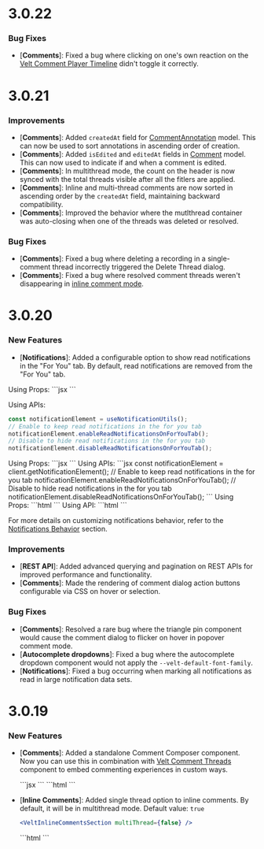 # 3.0.22

### Bug Fixes
- [**Comments**]: Fixed a bug where clicking on one's own reaction on the [Velt Comment Player Timeline](/async-collaboration/comments/setup/video-player-setup/custom-video-player-setup) didn't toggle it correctly.



# 3.0.21

### Improvements
- [**Comments**]: Added `createdAt` field for [CommentAnnotation](/api-reference/models/CommentAnnotation) model. This can now be used to sort annotations in ascending order of creation.
- [**Comments**]: Added `isEdited` and `editedAt` fields in [Comment](/api-reference/models/Comment) model. This can now used to indicate if and when a comment is edited.
- [**Comments**]: In multithread mode, the count on the header is now synced with the total threads visible after all the fitlers are applied.
- [**Comments**]: Inline and multi-thread comments are now sorted in ascending order by the `createdAt` field, maintaining backward compatibility.
- [**Comments**]: Improved the behavior where the mutlthread container was auto-closing when one of the threads was deleted or resolved.

### Bug Fixes
- [**Comments**]: Fixed a bug where deleting a recording in a single-comment thread incorrectly triggered the Delete Thread dialog.
- [**Comments**]: Fixed a bug where resolved comment threads weren't disappearing in [inline comment mode](/async-collaboration/comments/setup/inline-comments).


# 3.0.20

### New Features
- [**Notifications**]: Added a configurable option to show read notifications in the "For You" tab. By default, read notifications are removed from the "For You" tab.
  
<Tabs>
<Tab title="React / Next.js with Hooks">
Using Props:
```jsx
<VeltNotificationsTool readNotificationsOnForYouTab={true} />
<VeltNotificationsPanel readNotificationsOnForYouTab={true} />
```

Using APIs:
```jsx
const notificationElement = useNotificationUtils();
// Enable to keep read notifications in the for you tab
notificationElement.enableReadNotificationsOnForYouTab();
// Disable to hide read notifications in the for you tab
notificationElement.disableReadNotificationsOnForYouTab();
```
</Tab>

<Tab title="React / Next.js">
Using Props:
```jsx
<VeltNotificationsTool readNotificationsOnForYouTab={true} />
<VeltNotificationsPanel readNotificationsOnForYouTab={true} />
```
Using APIs:
```jsx
const notificationElement = client.getNotificationElement();
// Enable to keep read notifications in the for you tab
notificationElement.enableReadNotificationsOnForYouTab();
// Disable to hide read notifications in the for you tab
notificationElement.disableReadNotificationsOnForYouTab();
```
</Tab>

<Tab title="Other Frameworks">
Using Props:
```html
<velt-notifications-tool read-notifications-on-for-you-tab="true">
</velt-notifications-tool>
<velt-notifications-panel read-notifications-on-for-you-tab="true">
</velt-notifications-panel>
```
Using API:
```html
<script>
  // Using APIs
  const notificationElement = Velt.getNotificationElement();
  // Enable to keep read notifications in the for you tab
  notificationElement.enableReadNotificationsOnForYouTab();
  // Disable to hide read notifications in the for you tab
  notificationElement.disableReadNotificationsOnForYouTab();
</script>
```
</Tab>
</Tabs>

For more details on customizing notifications behavior, refer to the [Notifications Behavior](/async-collaboration/notifications/customize-behavior) section.
  

### Improvements
- [**REST API**]: Added advanced querying and pagination on REST APIs for improved performance and functionality.
- [**Comments**]: Made the rendering of comment dialog action buttons configurable via CSS on hover or selection.

### Bug Fixes
- [**Comments**]: Resolved a rare bug where the triangle pin component would cause the comment dialog to flicker on hover in popover comment mode.
- [**Autocomplete dropdowns**]: Fixed a bug where the autocomplete dropdown component would not apply the `--velt-default-font-family`.
- [**Notifications**]: Fixed a bug occurring when marking all notifications as read in large notification data sets.




# 3.0.19

### New Features
- [**Comments**]: Added a standalone Comment Composer component. Now you can use this in combination with [Velt Comment Threads](/async-collaboration/comments/build-yourself/comment-thread/overview) component to embed commenting experiences in custom ways.
  
  <Tabs>
  <Tab title="React / Next.js">
  ```jsx
  <VeltCommentComposer />
  ```
  </Tab>

  <Tab title="Other Frameworks">
  ```html
  <velt-comment-composer></velt-comment-composer>
  ```
  </Tab>
  </Tabs>

- [**Inline Comments**]: Added single thread option to inline comments. By default, it will be in multithread mode.
Default value: `true`
  <Tabs>
  <Tab title="React / Next.js">
  ```jsx
  <VeltInlineCommentsSection multiThread={false} />
  ```
  </Tab>
  <Tab title="Other Frameworks">
  ```html
  <velt-inline-comments-section multi-thread="false">
  </velt-inline-comments-section>
  ```
  </Tab>
  </Tabs>